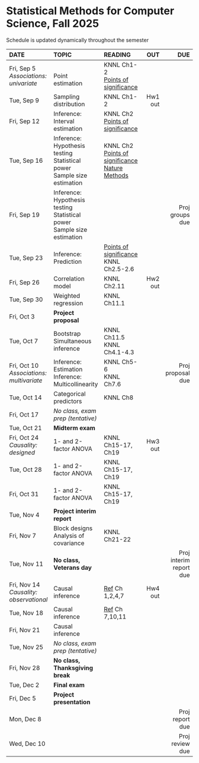 <h1> Statistical Methods for Computer Science, Fall 2025 </h1>
Schedule is updated dynamically throughout the semester
</br>

<font size="3">

| DATE        | TOPIC            |READING     |      OUT |        DUE |
| :----------------   |:-----------------|:---------------| --------:| ----------:|
| Fri, Sep 5</br>*Associations: univariate*| </br>Point estimation| KNNL Ch1-2</br>[Points of significance](https://www.nature.com/articles/nmeth.2613) |  | |
| Tue, Sep 9 | Sampling distribution|  KNNL Ch1-2|Hw1 out| |
| Fri, Sep 12 | Inference: Interval estimation| KNNL Ch2</br>[Points of significance](https://www.nature.com/articles/nmeth.2659) |  | |
| Tue, Sep 16 | Inference: Hypothesis testing</br>Statistical power</br>Sample size estimation|KNNL Ch2</br>[Points of significance](https://www.nature.com/articles/nmeth.2698)</br>[Nature Methods](https://www.nature.com/articles/nmeth.3288)  |  | |
| Fri, Sep 19 | Inference: Hypothesis testing</br>Statistical power</br>Sample size estimation|  |  | Proj groups due |
| Tue, Sep 23 | Inference: Prediction| [Points of significance](https://www.nature.com/articles/nmeth.2738)</br>KNNL Ch2.5-2.6 |  ||
| Fri, Sep 26 | Correlation model| KNNL Ch2.11 |Hw2 out| |
| Tue, Sep 30  |Weighted regression| KNNL Ch11.1 || |
| Fri, Oct 3  |**Project proposal**  |  | |
| Tue, Oct 7  | Bootstrap</br>Simultaneous inference| KNNL Ch11.5</br>KNNL Ch4.1-4.3  |  | |
| Fri, Oct 10</br>*Associations: multivariate* | Inference: Estimation</br>Inference: Multicollinearity| KNNL Ch5-6</br>KNNL Ch7.6  |  |Proj proposal due|
| Tue, Oct 14 |  Categorical predictors| KNNL Ch8  |  | |
| Fri, Oct 17  | *No class, exam prep (tentative)* |  | |
| Tue, Oct 21 | **Midterm exam** |  | |
| Fri, Oct 24</br>*Causality: designed* |  1- and 2-factor ANOVA| KNNL Ch15-17, Ch19  |Hw3 out |
| Tue, Oct 28 |  1- and 2-factor ANOVA| KNNL Ch15-17, Ch19 ||  |
| Fri, Oct 31 | 1- and 2-factor ANOVA| KNNL Ch15-17, Ch19  | |
| Tue, Nov 4  | **Project interim report**   |||
| Fri, Nov 7  | Block designs</br>Analysis of covariance| KNNL Ch21-22  |  | |
| Tue, Nov 11 | **No class, Veterans day** | || Proj interim report due|
| Fri, Nov 14</br>*Causality: observational* | Causal inference| [Ref](https://matheusfacure.github.io/python-causality-handbook/landing-page.html) Ch 1,2,4,7 |Hw4 out  | |
| Tue, Nov 18 | Causal inference| [Ref](https://matheusfacure.github.io/python-causality-handbook/landing-page.html) Ch 7,10,11 |  | |
| Fri, Nov 21 | Causal inference|  |  | |
| Tue, Nov 25 |*No class, exam prep (tentative)* |  |  ||
| Fri, Nov 28  | **No class, Thanksgiving break**      |            |          | |
| Tue, Dec 2  | **Final exam**   |            |          |            |
| Fri, Dec 5 | **Project presentation**  |  |          |            |
| Mon, Dec 8 |                  |            |          | Proj report due           |
| Wed, Dec 10 |                  |            |          | Proj review due           |
</font>






